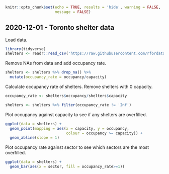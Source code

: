 ```r
knitr::opts_chunk$set(echo = TRUE, results = 'hide', warning = FALSE,
                      message = FALSE)
```
## 2020-12-01 - Toronto shelter data

Load data. 
```r
library(tidyverse)
shelters <- readr::read_csv('https://raw.githubusercontent.com/rfordatascience/tidytuesday/master/data/2020/2020-12-01/shelters.csv')
```

Remove NAs from data and add occupancy rate. 
```r
shelters <- shelters %>% drop_na() %>% 
  mutate(occupancy_rate = occupancy/capacity)
```

Calculate occupancy rate of shelters. Remove shelters with 0 capacity. 
```r
occupancy_rate <- shelters$occupancy/shelters$capacity

shelters <- shelters %>% filter(occupancy_rate != 'Inf')
```


Plot occupancy against capacity to see if any shelters are overfilled. 
```r
ggplot(data = shelters) + 
  geom_point(mapping = aes(x = capacity, y = occupancy, 
                           colour = occupancy >= capacity)) +
  geom_abline(slope = 1)
```
\newline

Plot occupancy rate against sector to see which sectors are the most overfilled.
```r
ggplot(data = shelters) + 
  geom_bar(aes(x = sector, fill = occupancy_rate>=1))
```


